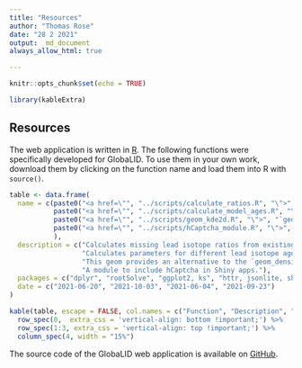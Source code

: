 ```yaml
---
title: "Resources"
author: "Thomas Rose"
date: "28 2 2021"
output:  md_document
always_allow_html: true

---
```


```r
knitr::opts_chunk$set(echo = TRUE)

library(kableExtra)
```
## Resources

The web application is written in [R](https://cran.r-project.org/). The following functions were specifically developed for GlobaLID. To use them in your own work, download them by clicking on the function name and load them into R with `source()`. 

```r
table <- data.frame(
  name = c(paste0("<a href=\"", "../scripts/calculate_ratios.R", "\">", "`LI_ratios_all()`", "</a>"), 
           paste0("<a href=\"", "../scripts/calculate_model_ages.R", "\">", "`LI_model_age()`", "</a>"),
           paste0("<a href=\"", "../scripts/geom_kde2d.R", "\">", "`geom_kde2d()`", "</a>"), 
           paste0("<a href=\"", "../scripts/hCaptcha_module.R", "\">", "`hCaptcha module for Shiny`", "</a>")
           ), 
  description = c("Calculates missing lead isotope ratios from existing ones.", 
                  "Calculates parameters for different lead isotope age models. The function provides convenient access to the different age model function, that are also part of this script. Currently supported age models: Stacey & Kramers (1975), Cumming & Richards (1975), Albarède & Juteau (1984), and Albarède et al. (2012).", 
                  "This geom provides an alternative to the `geom_density_2d()` of the package ggplot2 for plotting 2D kernel density estimates based on quantiles.", 
                  "A module to include hCaptcha in Shiny apps."), 
  packages = c("dplyr", "rootSolve", "ggplot2, ks", "httr, jsonlite, shiny"), 
  date = c("2021-06-20", "2021-10-03", "2021-06-04", "2021-09-23")
)

kable(table, escape = FALSE, col.names = c("Function", "Description", "Required packages", "Date"), table.attr='cellpadding="5"') %>%
  row_spec(0,  extra_css = 'vertical-align: bottom !important;') %>%
  row_spec(1:3, extra_css = 'vertical-align: top !important;') %>%
  column_spec(4, width = "15%")

```

The source code of the GlobaLID web application is available on [GitHub](https://github.com/archmetalDBM/GlobaLID-App){target="_blank"}. 

